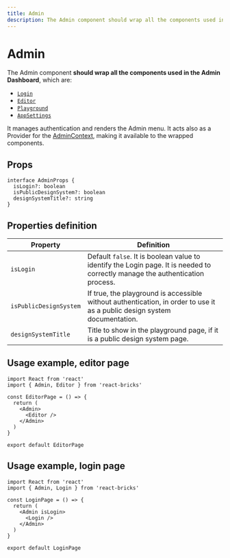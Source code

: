 ```yaml
---
title: Admin
description: The Admin component should wrap all the components used in the Admin Dashboard
---
```


# Admin

The Admin component **should wrap all the components used in the Admin Dashboard**, which are:

- [`Login`](login)
- [`Editor`](editor)
- [`Playground`](playground)
- [`AppSettings`](app-settings)

It manages authentication and renders the Admin menu. It acts also as a Provider for the [AdminContext](/api-reference/hooks/use-admin-context), making it available to the wrapped components.

## Props

```tsx
interface AdminProps {
  isLogin?: boolean
  isPublicDesignSystem?: boolean
  designSystemTitle?: string
}
```

## Properties definition

| Property               | Definition                                                                                                                    |
| ---------------------- | ----------------------------------------------------------------------------------------------------------------------------- |
| `isLogin`              | Default `false`. It is boolean value to identify the Login page. It is needed to correctly manage the authentication process. |
| `isPublicDesignSystem` | If true, the playground is accessible without authentication, in order to use it as a public design system documentation.     |
| `designSystemTitle`    | Title to show in the playground page, if it is a public design system page.                                                   |

## Usage example, editor page

```tsx
import React from 'react'
import { Admin, Editor } from 'react-bricks'

const EditorPage = () => {
  return (
    <Admin>
      <Editor />
    </Admin>
  )
}

export default EditorPage
```

## Usage example, login page

```tsx highlight=6
import React from 'react'
import { Admin, Login } from 'react-bricks'

const LoginPage = () => {
  return (
    <Admin isLogin>
      <Login />
    </Admin>
  )
}

export default LoginPage
```
